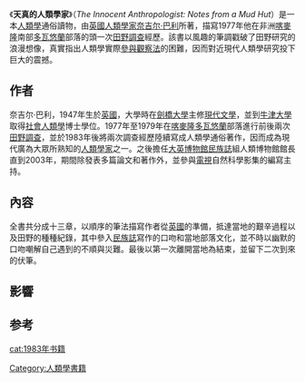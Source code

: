 {{Unreferenced|time=2021-10-05T09:27:24+00:00}}
《'''天真的人類學家'''》（''The Innocent Anthropologist: Notes from a Mud Hut''）是一本[[人類學|人類學]]通俗讀物，由[[英國|英國]][[人類學家|人類學家]][[奈吉尔·巴利|奈吉尔·巴利]]所著，描寫1977年他在非洲[[喀麥隆|喀麥隆]]南部[[多瓦悠蘭|多瓦悠蘭]]部落的頭一次[[田野調查|田野調查]]經歷。該書以風趣的筆調戳破了田野研究的浪漫想像，真實指出人類學實際[[參與觀察法|參與觀察法]]的困難，因而對近現代人類學研究投下巨大的震撼。

==作者==
{{main|奈吉尔·巴利}}
奈吉尔·巴利，1947年生於[[英國|英國]]，大學時在[[劍橋大學|劍橋大學]]主修[[現代文學|現代文學]]，並到[[牛津大學|牛津大學]]取得[[社會人類學|社會人類學]]博士學位。1977年至1979年在[[喀麥隆|喀麥隆]][[多瓦悠蘭|多瓦悠蘭]]部落進行前後兩次[[田野調查|田野調查]]，並於1983年後將兩次調查經歷陸續寫成人類學通俗著作，因而成為現代廣為大眾所熟知的[[人類學家|人類學家]]之一。之後擔任[[大英博物館|大英博物館]][[民族誌|民族誌]]組人類博物館館長直到2003年，期間除發表多篇論文和著作外，並參與[[電視|電視]]自然科學影集的編寫主持。

==內容==
全書共分成十三章，以順序的筆法描寫作者從[[英國|英國]]的準備，抵達當地的艱辛過程以及田野的種種紀錄，其中參入[[民族誌|民族誌]]寫作的口吻和當地部落文化，並不時以幽默的口吻嘲解自己遇到的不順與災難。最後以第一次離開當地為結束，並留下二次到來的伏筆。

==影響==

==参考==


[[Category:人類學書籍|Category:人類學書籍]]
[[cat:1983年书籍|cat:1983年书籍]]
